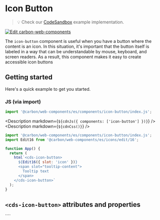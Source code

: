 
# Icon Button

> 💡 Check our
> [CodeSandbox](https://codesandbox.io/s/github/carbon-design-system/carbon-for-ibm-dotcom/tree/main/packages/carbon-web-components/examples/codesandbox/basic/components/icon-button)
> example implementation.

[![Edit carbon-web-components](https://codesandbox.io/static/img/play-codesandbox.svg)](https://codesandbox.io/s/github/carbon-design-system/carbon-for-ibm-dotcom/tree/main/packages/carbon-web-components/examples/codesandbox/basic/components/icon-button)

The `icon-button` component is useful when you have a button where the content is an icon. In this situation, it's important that the button itself is labeled in a way that can be understandable by mouse, keyboard, and screen readers. As a result, this component 
makes it easy to create accessible icon buttons

## Getting started

Here's a quick example to get you started.

### JS (via import)

```javascript
import '@carbon/web-components/es/components/icon-button/index.js';
```

<Description markdown={`${cdnJs({ components: ['icon-button'] })}`} />
<Description markdown={`${cdnCss()}`} />

```javascript
import '@carbon/web-components/es/components/icon-button/index.js';
import Edit16 from '@carbon/web-components/es/icons/edit/16';

function App() {
  return (
    html`<cds-icon-button>
      ${Edit16({ slot: 'icon' })}
      <span slot="tooltip-content">
        Tooltip text
      </span>
    </cds-icon-button>`
  );
}

```

## `<cds-icon-button>` attributes and properties

<Props of="cds-icon-button" />
````
